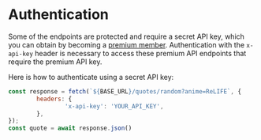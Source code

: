 # Authentication

Some of the endpoints are protected and require a secret API key, which you can obtain by becoming a [premium member](/get-premium). Authentication with the `x-api-key` header is necessary to access these premium API endpoints that require the premium API key.

Here is how to authenticate using a secret API key:

```js
const response = fetch(`${BASE_URL}/quotes/random?anime=ReLIFE`, {
		headers: {
				'x-api-key': 'YOUR_API_KEY',
		},
});
const quote = await response.json()
```
